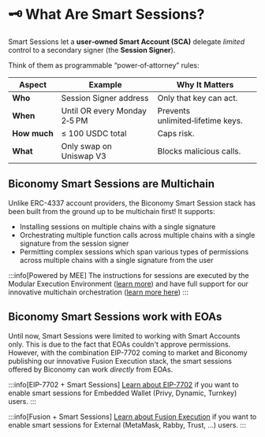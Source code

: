 # 🗝️ What Are Smart Sessions?

Smart Sessions let a **user‑owned Smart Account (SCA)** delegate *limited* control to a 
secondary signer (the **Session Signer**). 

Think of them as programmable “power‑of‑attorney” rules:

| Aspect       | Example                       | Why It Matters                    |
| ------------ | ----------------------------- | --------------------------------- |
| **Who**      | Session Signer address        | Only that key can act.            |
| **When**     | Until  OR every Monday 2‑5 PM | Prevents unlimited‑lifetime keys. |
| **How much** | ≤ 100 USDC total              | Caps risk.                        |
| **What**     | Only swap on Uniswap V3       | Blocks malicious calls.           |

## Biconomy Smart Sessions are Multichain

Unlike ERC-4337 account providers, the Biconomy Smart Session stack has been built
from the ground up to be multichain first! It supports:

- Installing sessions on multiple chains with a single signature
- Orchestrating multiple function calls across multiple chains with a 
single signature from the session signer
- Permitting complex sessions which span various types of permissions across multiple
chains with a single signature from the user

:::info[Powered by MEE]
The instructions for sessions are executed by the Modular Execution Environment ([learn more](/mee/what-is-mee))
and have full support for our innovative multichain orchestration ([learn more here](/new/learn-about-biconomy/understanding-composable-orchestration))
:::

## Biconomy Smart Sessions work with EOAs

Until now, Smart Sessions were limited to working with Smart Accounts only. This is due 
to the fact that EOAs couldn't approve permissions. However, with the combination
EIP-7702 coming to market and Biconomy publishing our innovative Fusion Execution stack,
the smart sessions offered by Biconomy can work _directly_ from EOAs.

:::info[EIP-7702 + Smart Sessions]
[Learn about EIP-7702](/new/getting-started/enable-mee-eoa-7702) if you want to enable smart sessions for Embedded Wallet
(Privy, Dynamic, Turnkey) users.
:::

:::info[Fusion + Smart Sessions]
[Learn about Fusion Execution](/new/getting-started/enable-mee-eoa-fusion) if you want to enable smart sessions for External 
(MetaMask, Rabby, Trust, ...) users.
:::